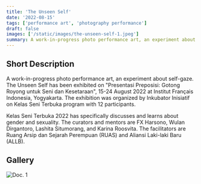 ```yaml
---
title: 'The Unseen Self'
date: '2022-08-15'
tags: ['performance art', 'photography performance']
draft: false
images: ['/static/images/the-unseen-self-1.jpeg']
summary: A work-in-progress photo performance art, an experiment about self-gaze. The Unseen Self  has been exhibited on "Presentasi Preposisi: Gotong Royong untuk Seni dan Kesetaraan", 15-24 August 2022 at Institut Français Indonesia, Yogyakarta.
---
```

## Short Description

A work-in-progress photo performance art, an experiment about self-gaze. The Unseen Self  has been exhibited on "Presentasi Preposisi: Gotong Royong untuk Seni dan Kesetaraan", 15-24 August 2022 at Institut Français Indonesia, Yogyakarta. The exhibition was organized by Inkubator Inisiatif on Kelas Seni Terbuka program with 12 participants.


Kelas Seni Terbuka 2022 has specifically discusses and learns about gender and sexuality. The curators and mentors are FX Harsono, Wulan Dirgantoro, Lashita Situmorang, and Karina Roosvita. The facilitators are Ruang Arsip dan Sejarah Perempuan (RUAS) and Aliansi Laki-laki Baru (ALLB). 

## Gallery
![Doc. 1](/static/images/the-unseen-self/the-unseen-self-1.jpeg)